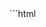 
<Demo id="view-transition-two">
<CodeBlock>
```html
<!DOCTYPE html>
<html lang="en">
  <head>
    <meta charset="utf-8" />
    <meta name="viewport" content="width=device-width, initial-scale=1" />
    <style>
      html {
        view-transition-name: none;
      }

      .main-content {
        height: 200px;
        margin: 20px;
        display: flex;
        flex-direction: column;
        justify-content: center;
        align-items: center;
        background-color: #eee;
      }
      .button {
        background-color: #333;
        color: #fff;
        padding: 10px;
        border: none;
        border-radius: 5px;
        cursor: pointer;
      }
      .content {
        margin-top: 10px;
        padding: 10px;
        border: 1px solid #333;
        border-radius: 5px;
        background-color: #fff;
        view-transition-name: scoot;
      }

      ::view-transition-old(scoot),
      ::view-transition-new(scoot) {
        mix-blend-mode: normal;
        overflow: clip;
      }

      ::view-transition-group(scoot) {
        background-color: #333;
      }

      ::view-transition-image-pair(scoot) {
        border: 5px solid #1af;
      }

      ::view-transition-old(scoot) {
        animation: scoot ease-out 1s reverse;
      }
      ::view-transition-new(scoot) {
        animation: scoot ease-in 1s forwards;
      }

      @keyframes scoot {
        from {
          transform: translateX(100%);
        }
      }

      .scabbadoobie {
        animation: scabbadoobie 1s ease-in-out infinite;
      }

      @keyframes scabbadoobie {
        0% {
          background-color: #333;
        }
        33% {
          background-color: #1af;
        }
        66% {
          background-color: #f1a;
        }
        100% {
          background-color: #333;
        }
      }
    </style>
  </head>
  <body>
    <div class="main-content">
      <button class="button" id="button">Click me</button>
      <main class="content"></main>
    </div>
    <script>
      const button = document.querySelector(".button")
      const content = document.querySelector(".content")

      const mediaQuery = window.matchMedia("(prefers-reduced-motion: reduce)")
      const skipTransition = mediaQuery.matches

      const view1 = `
      <div class="view1">
      <h1>View 1</h1>
      <p>This is some stuff.</p>
      </div>
      `
      const view2 = `
      <div class="view2">
      <h1>View 2</h1>
      <p>Totally different stuff.</p>
      </div>
      `

      button.addEventListener("click", () => {
        const transition = transitionHelper({
          classNames: ["scabbadoobie"],
          updateDOM: () => {
            content.innerHTML = content.innerHTML === view1 ? view2 : view1
          },
          skipTransition,
        })

        handleAnimation(transition, button)
      })

      function transitionHelper({
        skipTransition = false,
        classNames = [],
        updateDOM,
      }) {
        if (skipTransition || !document.startViewTransition) {
          const updateCallbackDone = Promise.resolve(updateDOM())

          return {
            ready: Promise.reject(Error("View transitions unsupported")),
            updateCallbackDone,
            finished: updateCallbackDone,
          }
        }
        const transition = document.startViewTransition(updateDOM)

        transition.ready.finally(() => {
          document.documentElement.classList.add(...classNames)
          console.log(
            "You can do things as soon as the transition is ready (all the data is loaded and ready to go)"
          )
        })

        transition.finished.finally(() => {
          document.documentElement.classList.remove(...classNames)
          console.log("And clean-up after the transition is finished")
        })

        return transition
      }

      function handleAnimation(transition, element) {
        if (skipTransition) {
          element.style.backgroundColor = "green"
          return
        }
        transition.ready.finally(() => {
          element.animate(
            [
              { backgroundColor: "red", transform: "scale(1)" },
              { backgroundColor: "green", transform: "scale(1.5)" },
              { backgroundColor: "blue", transform: "scale(0.5)" },
              { backgroundColor: "green", transform: "scale(1)" },
            ],
            { duration: 1000 }
          )
        })

        transition.finished.finally(() => {
          element.style.backgroundColor = "green"
        })
      }
    </script>
  </body>
</html>
```
</CodeBlock>
<IFrame src={demoURL + "6"} slot="demo" />
<CodePen slug="WNaoaLv" slot="codePen" />
</Demo>